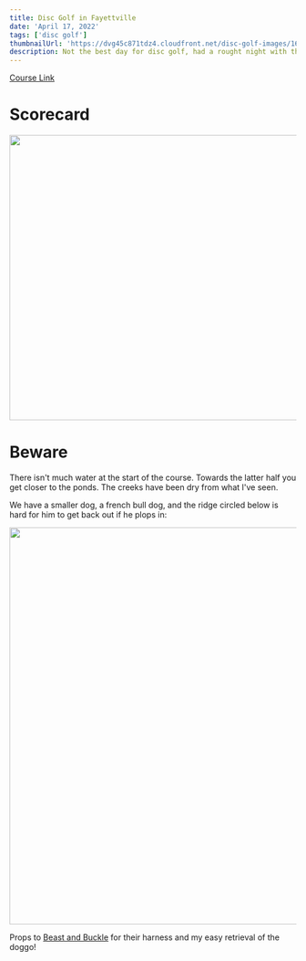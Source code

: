 ```yaml
---
title: Disc Golf in Fayettville
date: 'April 17, 2022'
tags: ['disc golf']
thumbnailUrl: 'https://dvg45c871tdz4.cloudfront.net/disc-golf-images/1650219360933.jpg'
description: Not the best day for disc golf, had a rought night with the kiddo the night before. Pond & dog safety mentioned though...
---
```


[Course Link](https://udisc.com/courses/fayette-county-park-4-h-dgc-NGPz)

# Scorecard
<Image src="https://dvg45c871tdz4.cloudfront.net/disc-golf-images/1650219360933.jpg" width="700" height="500"/>

# Beware
There isn't much water at the start of the course. Towards the latter half you get closer to the ponds. The creeks have been dry from what I've seen.

We have a smaller dog, a french bull dog, and the ridge circled below is hard for him to get back out if he plops in:

<Image src="https://dvg45c871tdz4.cloudfront.net/images/Screenshot2022-04-17143600.png" width="746" height="696"/>


Props to [Beast and Buckle](https://beastandbuckle.com/collections/reversible-harnesses) for their harness and my easy retrieval of the doggo!
